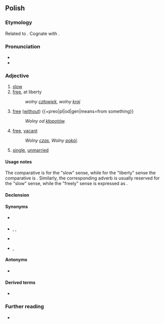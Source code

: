 ==Polish==

===Etymology===
Related to {{m|pl|wola}}. Cognate with {{cog|cs|volný}}.

===Pronunciation===
* {{pl-IPA}}
* {{audio|Pl-wolny.ogg|audio|lang=pl}}

===Adjective===
{{pl-adj|m|wolniejszy|bardziej|adv=wolno}}

# [[slow]]
# [[free]], at liberty
#: ''wolny [[człowiek]]'', ''wolny [[kraj]]''
# [[free]] ([[without]]) {{+preo|pl|od|gen|means=from something}}
#: ''Wolny od [[kłopot|kłopotów]].''
# [[free]], [[vacant]]
#: ''Wolny [[czas]]'', ''Wolny [[pokój]]''.
# [[single]], [[unmarried]]

====Usage notes====
The comparative is {{m|pl|wolniejszy}} for the "slow" sense, while for the "liberty" sense the comparative is {{m|pl|[[bardziej]] wolny}}. Similarly, the corresponding adverb {{m|pl|wolno}} is usually reserved for the "slow" sense, while the "freely" sense is expressed as {{m|pl|[[w]] [[sposób]] wolny}}.

====Declension====
{{pl-decl-adj-y|woln|wolni}}

====Synonyms====
* {{sense|slow}} {{l|pl|leniwy}}
* {{sense|at liberty}} {{l|pl|niezależny}}, {{l|pl|nieskrępowany}}, {{l|pl|swobodny}}
* {{sense|vacant}} {{l|pl|niezajęty}}
* {{sense|single}} {{l|pl|nieżonaty}}, {{l|pl|dostępny}}

====Antonyms====
* {{sense|slow}} {{l|pl|szybki}}

====Derived terms====
* {{l|pl|wolność}}

===Further reading===
* {{R:PWN}}